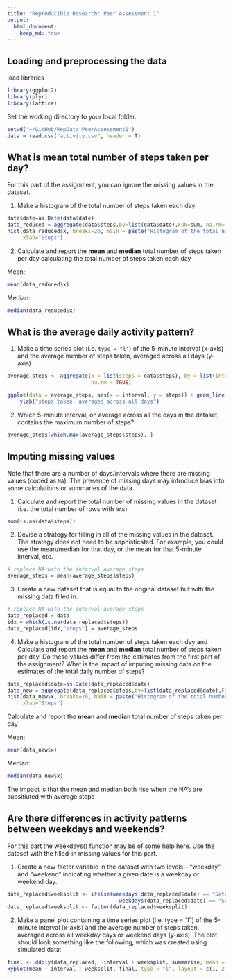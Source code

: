```yaml
---
title: "Reproducible Research: Peer Assessment 1"
output: 
  html_document:
    keep_md: true
---
```


## Loading and preprocessing the data

load libraries

```r
library(ggplot2)
library(plyr)
library(lattice)
```

Set the working directory to your local folder.

```r
setwd("~/GitHub/RepData_PeerAssessment1")
data = read.csv("activity.csv", header = T)
```

## What is mean total number of steps taken per day?

For this part of the assignment, you can ignore the missing values in
the dataset.

1. Make a histogram of the total number of steps taken each day

```r
data$date=as.Date(data$date)
data_reduced = aggregate(data$steps,by=list(data$date),FUN=sum, na.rm=TRUE)
hist(data_reduced$x, breaks=20, main = paste("Histogram of the total number of steps taken each day"), 
     xlab="Steps")
```

2. Calculate and report the **mean** and **median** total number of steps taken per day
calculating the total number of steps taken each day

Mean:
```r
mean(data_reduced$x)
```

Median:
```r
median(data_reduced$x)
```

## What is the average daily activity pattern?

1. Make a time series plot (i.e. `type = "l"`) of the 5-minute interval (x-axis) and the average number of steps taken, averaged across all days (y-axis)

```r
average_steps <- aggregate(x = list(steps = data$steps), by = list(interval = data$interval), FUN = mean, 
                           na.rm = TRUE)

ggplot(data = average_steps, aes(x = interval, y = steps)) + geom_line() + xlab("5-minute interval") + 
    ylab("steps taken, averaged across all days")

```

2. Which 5-minute interval, on average across all the days in the dataset, contains the maximum number of steps?

```r
average_steps[which.max(average_steps$steps), ]
```


## Imputing missing values

Note that there are a number of days/intervals where there are missing
values (coded as `NA`). The presence of missing days may introduce
bias into some calculations or summaries of the data.

1. Calculate and report the total number of missing values in the dataset (i.e. the total number of rows with `NA`s)

```r
sum(is.na(data$steps))
```

2. Devise a strategy for filling in all of the missing values in the dataset. The strategy does not need to be sophisticated. For example, you could use the mean/median for that day, or the mean for that 5-minute interval, etc.

```r
# replace NA with the interval average steps
average_steps = mean(average_steps$steps)
```

3. Create a new dataset that is equal to the original dataset but with the missing data filled in.

```r
# replace NA with the interval average steps
data_replaced = data
idx = which(is.na(data_replaced$steps))
data_replaced[idx,"steps"] = average_steps
```

4. Make a histogram of the total number of steps taken each day and Calculate and report the **mean** and **median** total number of steps taken per day. Do these values differ from the estimates from the first part of the assignment? What is the impact of imputing missing data on the estimates of the total daily number of steps?

```r
data_replaced$date=as.Date(data_replaced$date)
data_new = aggregate(data_replaced$steps,by=list(data_replaced$date),FUN=sum)
hist(data_new$x, breaks=20, main = paste("Histogram of the total number of steps taken each day"),
     xlab="Steps")
```

Calculate and report the **mean** and **median** total number of steps taken per day

Mean:
```r
mean(data_new$x)
```

Median:
```r
median(data_new$x)
```

The impact is that the mean and median both rise when the NA's are subsitiuted with average steps 


## Are there differences in activity patterns between weekdays and weekends?

For this part the weekdays() function may be of some help here. Use the dataset with the filled-in missing values for this part.

1. Create a new factor variable in the dataset with two levels -- "weekday" and "weekend" indicating whether a given date is a weekday or weekend day.

```r
data_replaced$weeksplit <- ifelse(weekdays(data_replaced$date) == "Saturday" | 
                                    weekdays(data_replaced$date) == "Sunday", "Weekend", "Weekday")
data_replaced$weeksplit <- factor(data_replaced$weeksplit)
```

2. Make a panel plot containing a time series plot (i.e. type = "l") of the 5-minute interval (x-axis) and the average number of steps taken, averaged across all weekday days or weekend days (y-axis). The plot should look something like the following, which was created using simulated data:

```r
final <- ddply(data_replaced, ~interval + weeksplit, summarise, mean = mean(steps))
xyplot(mean ~ interval | weeksplit, final, type = "l", layout = c(1, 2), xlab = "Interval", ylab = "Steps")
```
